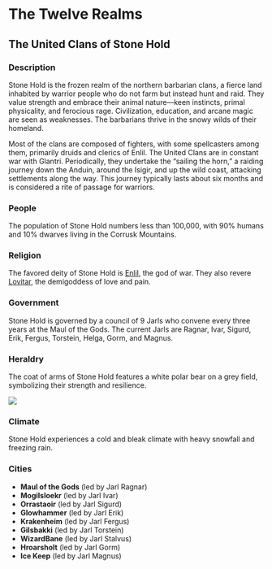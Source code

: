 # The Twelve Realms

## The United Clans of Stone Hold

### Description

Stone Hold is the frozen realm of the northern barbarian clans, a fierce land inhabited by warrior people who do not farm but instead hunt and raid. They value strength and embrace their animal nature—keen instincts, primal physicality, and ferocious rage. Civilization, education, and arcane magic are seen as weaknesses. The barbarians thrive in the snowy wilds of their homeland.

Most of the clans are composed of fighters, with some spellcasters among them, primarily druids and clerics of Enlil. The United Clans are in constant war with Glantri. Periodically, they undertake the "sailing the horn," a raiding journey down the Anduin, around the Isigir, and up the wild coast, attacking settlements along the way. This journey typically lasts about six months and is considered a rite of passage for warriors.

### People

The population of Stone Hold numbers less than 100,000, with 90% humans and 10% dwarves living in the Corrusk Mountains.

### Religion

The favored deity of Stone Hold is [Enlil](gods.qmd#enlil), the god of war. They also revere [Lovitar](gods.qmd#lovitar), the demigoddess of love and pain.

### Government

Stone Hold is governed by a council of 9 Jarls who convene every three years at the Maul of the Gods. The current Jarls are Ragnar, Ivar, Sigurd, Erik, Fergus, Torstein, Helga, Gorm, and Magnus.

### Heraldry

The coat of arms of Stone Hold features a white polar bear on a grey field, symbolizing their strength and resilience.

![](images/stone_hold.png)

### Climate

Stone Hold experiences a cold and bleak climate with heavy snowfall and freezing rain.

### Cities

- **Maul of the Gods** (led by Jarl Ragnar)
- **Mogilsloekr** (led by Jarl Ivar)
- **Orrastaoir** (led by Jarl Sigurd)
- **Glowhammer** (led by Jarl Erik)
- **Krakenheim** (led by Jarl Fergus)
- **Gilsbakki** (led by Jarl Torstein)
- **WizardBane** (led by Jarl Stalvus)
- **Hroarsholt** (led by Jarl Gorm)
- **Ice Keep** (led by Jarl Magnus)

